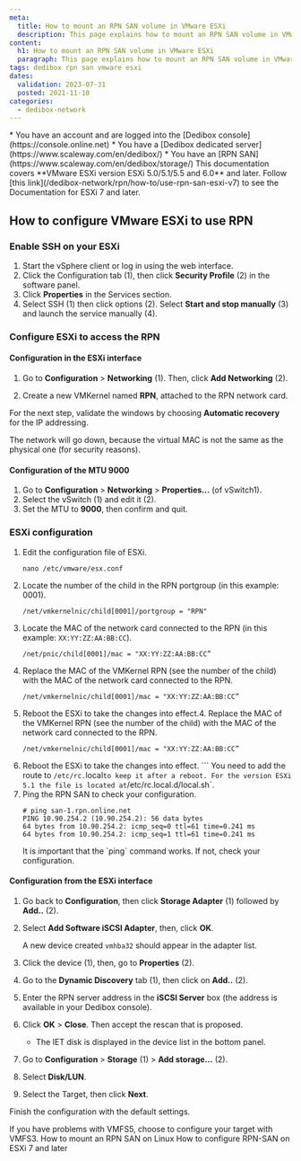 ```yaml
---
meta:
  title: How to mount an RPN SAN volume in VMware ESXi
  description: This page explains how to mount an RPN SAN volume in VMware ESXi
content:
  h1: How to mount an RPN SAN volume in VMware ESXi
  paragraph: This page explains how to mount an RPN SAN volume in VMware ESXi
tags: dedibox rpn san vmware esxi
dates:
  validation: 2023-07-31
  posted: 2021-11-10
categories:
  - dedibox-network
---
```


<Message type="requirement">
  * You have an account and are logged into the [Dedibox console](https://console.online.net)
  * You have a [Dedibox dedicated server](https://www.scaleway.com/en/dedibox/)
  * You have an [RPN SAN](https://www.scaleway.com/en/dedibox/storage/)
</Message>

<Message type="important">
  This documentation covers **VMware ESXi version ESXi 5.0/5.1/5.5 and 6.0** and later. Follow [this link](/dedibox-network/rpn/how-to/use-rpn-san-esxi-v7) to see the Documentation for ESXi 7 and later.
</Message>

## How to configure VMware ESXi to use RPN

### Enable SSH on your ESXi

1. Start the vSphere client or log in using the web interface.
2. Click the Configuration tab (1), then click **Security Profile** (2) in the software panel.
    <Lightbox src="scaleway_esxi-san-en-01.webp" />
3. Click **Properties** in the Services section.
    <Lightbox src="scaleway_esxi-san-en-02.webp" />
4. Select SSH (1) then click options (2). Select **Start and stop manually** (3) and launch the service manually (4).
    <Lightbox src="scaleway_esxi-san-en-03.webp" />

### Configure ESXi to access the RPN

#### Configuration in the ESXi interface

1. Go to **Configuration** > **Networking** (1). Then, click **Add Networking** (2).
    <Lightbox src="scaleway_esxi-san-en-04.webp" />
2. Create a new VMKernel named **RPN**, attached to the RPN network card.
    <Lightbox src="scaleway_esxi-san-en-05.webp" />

    <Lightbox src="scaleway_esxi-san-en-06.webp" />

For the next step, validate the windows by choosing **Automatic recovery** for the IP addressing.

<Message type="important">
  The network will go down, because the virtual MAC is not the same as the physical one (for security reasons).
</Message>

#### Configuration of the MTU 9000

1. Go to **Configuration** > **Networking** > **Properties...** (of vSwitch1).
    <Lightbox src="scaleway_esxi-san-en-07.webp" />
2. Select the vSwitch (1) and edit it (2).
    <Lightbox src="scaleway_esxi-san-en-08.webp" />
3. Set the MTU to **9000**, then confirm and quit.
    <Lightbox src="scaleway_esxi-san-en-09.webp" />

### ESXi configuration

1. Edit the configuration file of ESXi.
    ```
    nano /etc/vmware/esx.conf
    ```
2. Locate the number of the child in the RPN portgroup (in this example: 0001).
    ```
    /net/vmkernelnic/child[0001]/portgroup = "RPN"
    ```
3. Locate the MAC of the network card connected to the RPN (in this example: `XX:YY:ZZ:AA:BB:CC`).
    ```
    /net/pnic/child[0001]/mac = "XX:YY:ZZ:AA:BB:CC”
    ```
4. Replace the MAC of the VMKernel RPN (see the number of the child) with the MAC of the network card connected to the RPN.
    ```
    /net/vmkernelnic/child[0001]/mac = "XX:YY:ZZ:AA:BB:CC”
    ```
5. Reboot the ESXi to take the changes into effect.4. Replace the MAC of the VMKernel RPN (see the number of the child) with the MAC of the network card connected to the RPN.
    ```
    /net/vmkernelnic/child[0001]/mac = "XX:YY:ZZ:AA:BB:CC”
    ```
5. Reboot the ESXi to take the changes into effect.  ```
    <Message type="important">
      You need to add the route to `/etc/rc.`local` to keep it after a reboot.
      For the version ESXi 5.1 the file is located at `/etc/rc.local.d/local.sh`.
    </Message>
7. Ping the RPN SAN to check your configuration.
    ```
    # ping san-1.rpn.online.net
    PING 10.90.254.2 (10.90.254.2): 56 data bytes
    64 bytes from 10.90.254.2: icmp_seq=0 ttl=61 time=0.241 ms
    64 bytes from 10.90.254.2: icmp_seq=1 ttl=61 time=0.241 ms
    ```
    <Message type="important">
      It is important that the `ping` command works. If not, check your configuration.
    </Message>

#### Configuration from the ESXi interface

1. Go back to **Configuration**, then click **Storage Adapter** (1) followed by **Add..** (2).
    <Lightbox src="scaleway_esxi-san-en-10.webp" />
2. Select **Add Software iSCSI Adapter**, then, click **OK**.
    <Lightbox src="scaleway_esxi-san-en-11.webp" />

    A new device created `vmhba32` should appear in the adapter list.
3. Click the device (1), then, go to **Properties** (2).
    <Lightbox src="scaleway_esxi-san-en-12.webp" />
4. Go to the **Dynamic Discovery** tab (1), then click on **Add..** (2).
    <Lightbox src="scaleway_esxi-san-en-13.webp" />
5. Enter the RPN server address in the **iSCSI Server** box (the address is available in your Dedibox console).
    <Lightbox src="scaleway_esxi-san-en-14.webp" />
6. Click **OK** > **Close**. Then accept the rescan that is proposed.
    <Lightbox src="scaleway_esxi-san-en-15.webp" />
    * The IET disk is displayed in the device list in the bottom panel.
7. Go to **Configuration** > **Storage** (1) > **Add storage...** (2).
    <Lightbox src="scaleway_esxi-san-en-16.webp" />
8. Select **Disk/LUN**.
    <Lightbox src="scaleway_esxi-san-en-17.webp" />
9. Select the Target, then click **Next**.
    <Lightbox src="scaleway_esxi-san-en-18.webp" />

Finish the configuration with the default settings.

<Message type="tip">
  If you have problems with VMFS5, choose to configure your target with VMFS3.
</Message>


<Navigation title="See Also">
  <PreviousButton to="/dedibox-network/rpn/how-to/mount-rpn-san-linux/">How to mount an RPN SAN on Linux</PreviousButton>
  <NextButton to="/dedibox-network/rpn/how-to/use-rpn-san-esxi-v7/">How to configure RPN-SAN on ESXi 7 and later</NextButton>
</Navigation>
